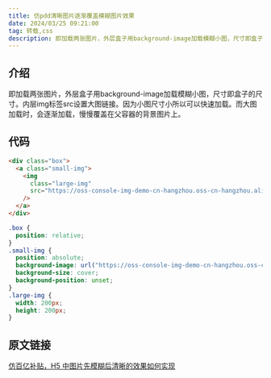 ```yaml
---
title: 仿pdd清晰图片逐渐覆盖模糊图片效果
date: 2024/03/25 09:21:00
tag: 转载,css
description: 即加载两张图片，外层盒子用background-image加载模糊小图，尺寸即盒子的尺寸。内层img标签src设置大图链接。
---
```


## 介绍
即加载两张图片，外层盒子用background-image加载模糊小图，尺寸即盒子的尺寸。内层img标签src设置大图链接。因为小图尺寸小所以可以快速加载。而大图加载时，会逐渐加载，慢慢覆盖在父容器的背景图片上。

## 代码
```html
<div class="box">
  <a class="small-img">
    <img
      class="large-img"
      src="https://oss-console-img-demo-cn-hangzhou.oss-cn-hangzhou.aliyuncs.com/example.jpg"
    />
  </a>
</div>
```

```css
.box {
  position: relative;
}
.small-img {
  position: absolute;
  background-image: url("https://oss-console-img-demo-cn-hangzhou.oss-cn-hangzhou.aliyuncs.com/example.jpg?x-oss-process=image/resize,w_100,m_lfit");
  background-size: cover;
  background-position: unset;
}
.large-img {
  width: 200px;
  height: 200px;
}
```

## 原文链接
[仿百亿补贴，H5 中图片先模糊后清晰的效果如何实现](https://juejin.cn/post/7349427412357611520)
